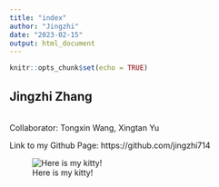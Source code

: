 ```yaml
---
title: "index"
author: "Jingzhi"
date: "2023-02-15"
output: html_document
---
```


```r
knitr::opts_chunk$set(echo = TRUE)
```


## Jingzhi Zhang
<br>
Collaborator: Tongxin Wang, Xingtan Yu
<br>

Link to my Github Page: https://github.com/jingzhi714


![Here is my kitty!](./kitty.jpeg)


